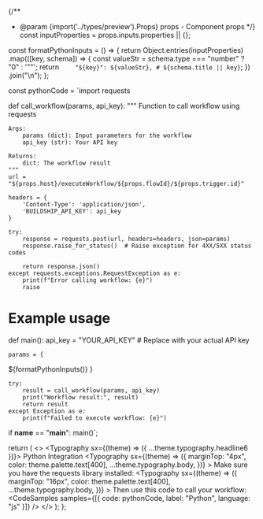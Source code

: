 {/**
 * @param {import('../types/preview').Props} props - Component props
 */}
  const inputProperties = props.inputs.properties || {};

  const formatPythonInputs = () => {
    return Object.entries(inputProperties)
      .map(([key, schema]) => {
        const valueStr = schema.type === "number" ? "0" : '""';
        return `    "${key}": ${valueStr}, # ${schema.title || key}`;
      })
      .join("\n");
  };

  const pythonCode = `import requests

def call_workflow(params, api_key):
    """
    Function to call workflow using requests
    
    Args:
        params (dict): Input parameters for the workflow
        api_key (str): Your API key
        
    Returns:
        dict: The workflow result
    """
    url = "${props.host}/executeWorkflow/${props.flowId}/${props.trigger.id}"
    
    headers = {
        'Content-Type': 'application/json',
        'BUILDSHIP_API_KEY': api_key
    }
    
    try:
        response = requests.post(url, headers=headers, json=params)
        response.raise_for_status()  # Raise exception for 4XX/5XX status codes
        
        return response.json()
    except requests.exceptions.RequestException as e:
        print(f"Error calling workflow: {e}")
        raise

# Example usage
def main():
    api_key = "YOUR_API_KEY"  # Replace with your actual API key
    
    params = {
${formatPythonInputs()}
    }
    
    try:
        result = call_workflow(params, api_key)
        print("Workflow result:", result)
        return result
    except Exception as e:
        print(f"Failed to execute workflow: {e}")

if __name__ == "__main__":
    main()`;

  return (
    <>
      <Typography sx={(theme) => ({ ...theme.typography.headline6 })}>
        Python Integration
      </Typography>
      <Typography
        sx={(theme) => ({
          marginTop: "4px",
          color: theme.palette.text[400],
          ...theme.typography.body,
        })}
      >
        Make sure you have the requests library installed:
      </Typography>
      <ClipboardTextArea content="pip install requests" label="" description="" />
      <Typography
        sx={(theme) => ({
          marginTop: "16px",
          color: theme.palette.text[400],
          ...theme.typography.body,
        })}
      >
        Then use this code to call your workflow:
      </Typography>
      <CodeSamples samples={[{ code: pythonCode, label: "Python", language: "js" }]} />
    </>
  );
};